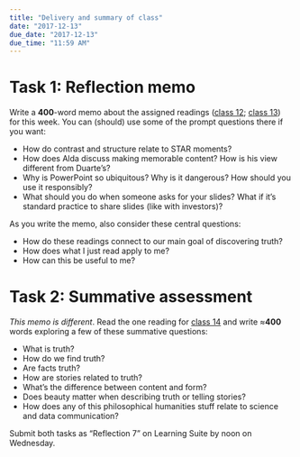```yaml
---
title: "Delivery and summary of class"
date: "2017-12-13"
due_date: "2017-12-13"
due_time: "11:59 AM"
---
```


# Task 1: Reflection memo

Write a **400**-word memo about the assigned readings ([class 12](/reading/12-reading/); [class 13](/reading/13-reading/)) for this week. You can (should) use some of the prompt questions there if you want:

- How do contrast and structure relate to STAR moments?
- How does Alda discuss making memorable content? How is his view different from Duarte's?
- Why is PowerPoint so ubiquitous? Why is it dangerous? How should you use it responsibly?
- What should you do when someone asks for your slides? What if it's standard practice to share slides (like with investors)?

As you write the memo, also consider these central questions:

- How do these readings connect to our main goal of discovering truth?
- How does what I just read apply to me?
- How can this be useful to me?


# Task 2: Summative assessment

*This memo is different*. Read the one reading for [class 14](/reading/14-reading/) and write ≈**400** words exploring a few of these summative questions:

- What is truth?
- How do we find truth?
- Are facts truth?
-	How are stories related to truth? 
- What's the difference between content and form?
- Does beauty matter when describing truth or telling stories?
- How does any of this philosophical humanities stuff relate to science and data communication?

Submit both tasks as "Reflection 7" on Learning Suite by noon on Wednesday.
